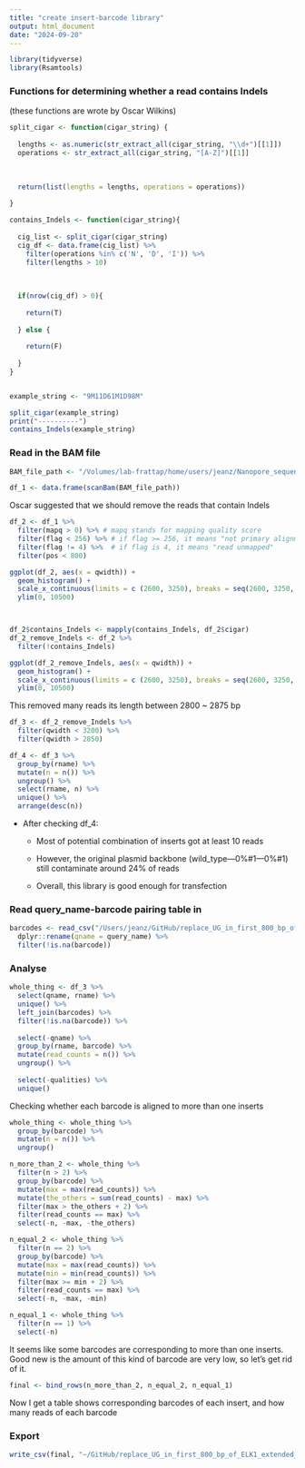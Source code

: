 ```yaml
---
title: "create insert-barcode library"
output: html_document
date: "2024-09-20"
---
```


```r
library(tidyverse)
library(Rsamtools)
```

### Functions for determining whether a read contains Indels

(these functions are wrote by Oscar Wilkins)

```r
split_cigar <- function(cigar_string) {
  
  lengths <- as.numeric(str_extract_all(cigar_string, "\\d+")[[1]])
  operations <- str_extract_all(cigar_string, "[A-Z]")[[1]]
  
  
  
  return(list(lengths = lengths, operations = operations))
  
}

contains_Indels <- function(cigar_string){
  
  cig_list <- split_cigar(cigar_string)
  cig_df <- data.frame(cig_list) %>%
    filter(operations %in% c('N', 'D', 'I')) %>%
    filter(lengths > 10)
  
  
  
  if(nrow(cig_df) > 0){
    
    return(T)
    
  } else {
    
    return(F)
    
  }
}


example_string <- "9M11D61M1D98M"

split_cigar(example_string)
print("----------")
contains_Indels(example_string)
```

### Read in the BAM file

```r
BAM_file_path <- "/Volumes/lab-frattap/home/users/jeanz/Nanopore_sequencing/079_barcode_quality_check_before_we_go/aligned_BAM.sorted.bam"

df_1 <- data.frame(scanBam(BAM_file_path))
```

Oscar suggested that we should remove the reads that contain Indels

```r
df_2 <- df_1 %>% 
  filter(mapq > 0) %>% # mapq stands for mapping quality score
  filter(flag < 256) %>% # if flag >= 256, it means "not primary alignment"
  filter(flag != 4) %>%  # if flag is 4, it means "read unmapped"
  filter(pos < 800)

ggplot(df_2, aes(x = qwidth)) +
  geom_histogram() + 
  scale_x_continuous(limits = c (2600, 3250), breaks = seq(2600, 3250, 50)) + 
  ylim(0, 10500)



df_2$contains_Indels <- mapply(contains_Indels, df_2$cigar)
df_2_remove_Indels <- df_2 %>% 
  filter(!contains_Indels)

ggplot(df_2_remove_Indels, aes(x = qwidth)) +
  geom_histogram() + 
  scale_x_continuous(limits = c (2600, 3250), breaks = seq(2600, 3250, 50)) + 
  ylim(0, 10500)
```

This removed many reads its length between 2800 \~ 2875 bp

```r
df_3 <- df_2_remove_Indels %>% 
  filter(qwidth < 3200) %>% 
  filter(qwidth > 2850)

df_4 <- df_3 %>%
  group_by(rname) %>% 
  mutate(n = n()) %>%
  ungroup() %>% 
  select(rname, n) %>% 
  unique() %>% 
  arrange(desc(n))
```

-   After checking df_4:

    -   Most of potential combination of inserts got at least 10 reads

    -   However, the original plasmid backbone (wild_type---0%#1---0%#1) still contaminate around 24% of reads

    -   Overall, this library is good enough for transfection

### Read query_name-barcode pairing table in

```r
barcodes <- read_csv("/Users/jeanz/GitHub/replace_UG_in_first_800_bp_of_ELK1_extended_3_prime_UTR/8_get each insert corresponding barcodes by Nanopore sequencing 10_P_1 library/barcodes.csv.gz") %>% 
  dplyr::rename(qname = query_name) %>% 
  filter(!is.na(barcode))
```

### Analyse

```r
whole_thing <- df_3 %>% 
  select(qname, rname) %>% 
  unique() %>% 
  left_join(barcodes) %>% 
  filter(!is.na(barcode)) %>% 
  
  select(-qname) %>% 
  group_by(rname, barcode) %>% 
  mutate(read_counts = n()) %>% 
  ungroup() %>% 
  
  select(-qualities) %>% 
  unique()
```

Checking whether each barcode is aligned to more than one inserts

```r
whole_thing <- whole_thing %>% 
  group_by(barcode) %>% 
  mutate(n = n()) %>% 
  ungroup()

n_more_than_2 <- whole_thing %>% 
  filter(n > 2) %>% 
  group_by(barcode) %>% 
  mutate(max = max(read_counts)) %>% 
  mutate(the_others = sum(read_counts) - max) %>% 
  filter(max > the_others + 2) %>% 
  filter(read_counts == max) %>% 
  select(-n, -max, -the_others)

n_equal_2 <- whole_thing %>% 
  filter(n == 2) %>% 
  group_by(barcode) %>% 
  mutate(max = max(read_counts)) %>% 
  mutate(min = min(read_counts)) %>% 
  filter(max >= min + 2) %>% 
  filter(read_counts == max) %>% 
  select(-n, -max, -min)

n_equal_1 <- whole_thing %>% 
  filter(n == 1) %>% 
  select(-n)
```

It seems like some barcodes are corresponding to more than one inserts. Good new is the amount of this kind of barcode are very low, so let's get rid of it.

```r
final <- bind_rows(n_more_than_2, n_equal_2, n_equal_1)
```

Now I get a table shows corresponding barcodes of each insert, and how many reads of each barcode

### Export

```r
write_csv(final, "~/GitHub/replace_UG_in_first_800_bp_of_ELK1_extended_3_prime_UTR/8_get each insert corresponding barcodes by Nanopore sequencing 10_P_1 library/barcode_insert_library.csv.gz")
```

